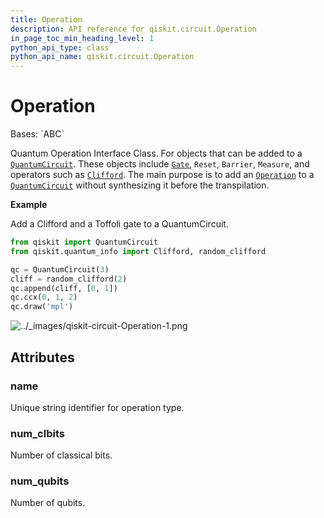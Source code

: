 ```yaml
---
title: Operation
description: API reference for qiskit.circuit.Operation
in_page_toc_min_heading_level: 1
python_api_type: class
python_api_name: qiskit.circuit.Operation
---
```


# Operation

<Class id="qiskit.circuit.Operation" github="https://github.com/qiskit/qiskit/tree/stable/0.24/qiskit/circuit/operation.py" signature="Operation">
  Bases: `ABC`

  Quantum Operation Interface Class. For objects that can be added to a [`QuantumCircuit`](qiskit.circuit.QuantumCircuit "qiskit.circuit.QuantumCircuit"). These objects include [`Gate`](qiskit.circuit.Gate "qiskit.circuit.Gate"), `Reset`, `Barrier`, `Measure`, and operators such as [`Clifford`](qiskit.quantum_info.Clifford "qiskit.quantum_info.Clifford"). The main purpose is to add an [`Operation`](#qiskit.circuit.Operation "qiskit.circuit.Operation") to a [`QuantumCircuit`](qiskit.circuit.QuantumCircuit "qiskit.circuit.QuantumCircuit") without synthesizing it before the transpilation.

  **Example**

  Add a Clifford and a Toffoli gate to a QuantumCircuit.

  ```python
  from qiskit import QuantumCircuit
  from qiskit.quantum_info import Clifford, random_clifford

  qc = QuantumCircuit(3)
  cliff = random_clifford(2)
  qc.append(cliff, [0, 1])
  qc.ccx(0, 1, 2)
  qc.draw('mpl')
  ```

  ![../\_images/qiskit-circuit-Operation-1.png](/images/api/qiskit/0.43/qiskit-circuit-Operation-1.png)

  ## Attributes

  ### name

  <Attribute id="qiskit.circuit.Operation.name" name="name">
    Unique string identifier for operation type.
  </Attribute>

  ### num\_clbits

  <Attribute id="qiskit.circuit.Operation.num_clbits" name="num_clbits">
    Number of classical bits.
  </Attribute>

  ### num\_qubits

  <Attribute id="qiskit.circuit.Operation.num_qubits" name="num_qubits">
    Number of qubits.
  </Attribute>
</Class>

